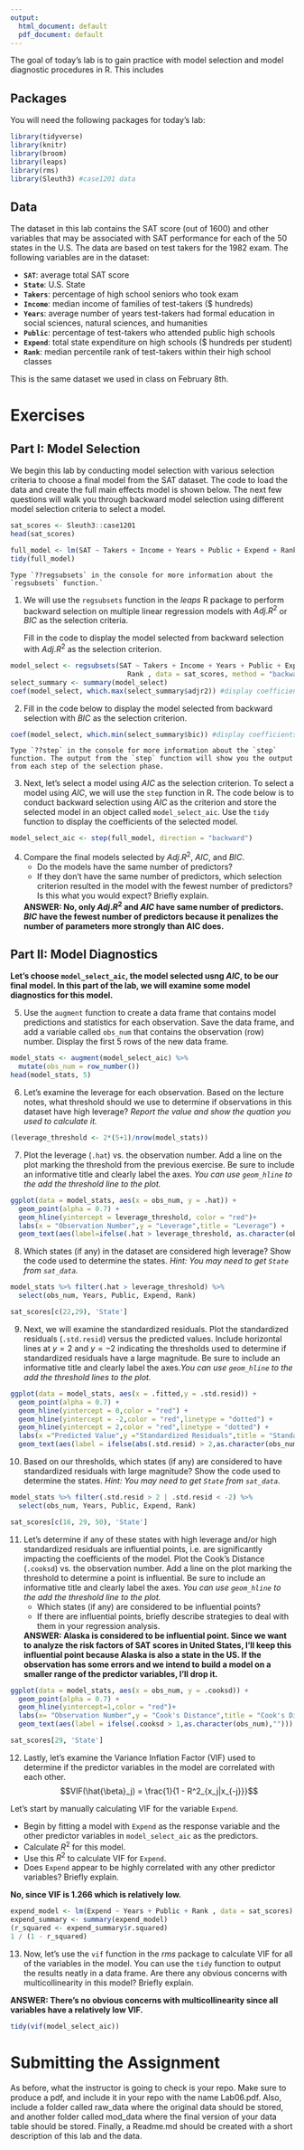 ```yaml
---
output:
  html_document: default
  pdf_document: default
---
```


The goal of today’s lab is to gain practice with model selection and model diagnostic procedures in R. This includes 

## Packages

You will need the following packages for today's lab: 

```r
library(tidyverse)
library(knitr)
library(broom)
library(leaps)
library(rms)
library(Sleuth3) #case1201 data
```

## Data

The dataset in this lab contains the SAT score (out of 1600) and other variables that may be associated with SAT performance for each of the 50 states in the U.S. The data are based on test takers for the 1982 exam. The following variables are in the dataset: 

- **`SAT`**: average total SAT score
- **`State`**: U.S. State
- **`Takers`**: percentage of high school seniors who took exam
- **`Income`**: median income of families of test-takers ($ hundreds)
- **`Years`**: average number of years test-takers had formal education in social sciences, natural sciences, and humanities
- **`Public`**: percentage of test-takers who attended public high schools
- **`Expend`**: total state expenditure on high schools ($ hundreds per student)
- **`Rank`**: median percentile rank of test-takers within their high school classes

This is the same dataset we used in class on February 8th.

# Exercises

## Part I: Model Selection

We begin this lab by conducting model selection with various selection criteria to choose a final model from the SAT dataset. The code to load the data and create the full main effects model is shown below. The next few questions will walk you through backward model selection using different model selection criteria to select a model.

```r
sat_scores <- Sleuth3::case1201 
head(sat_scores)
```

```r
full_model <- lm(SAT ~ Takers + Income + Years + Public + Expend + Rank , data = sat_scores)
tidy(full_model)
```

```marginfigure
Type `??regsubsets` in the console for more information about the `regsubsets` function.`
```

1. We will use the `regsubsets` function in the *leaps* R package to perform backward selection on multiple linear regression models with $Adj. R^2$ or $BIC$ as the selection criteria.

    Fill in the code to display the model selected from backward selection with $Adj. R^2$ as the selection criterion. 


```r
model_select <- regsubsets(SAT ~ Takers + Income + Years + Public + Expend + 
                             Rank , data = sat_scores, method = "backward")
select_summary <- summary(model_select)
coef(model_select, which.max(select_summary$adjr2)) #display coefficients 
```

2. Fill in the code below to display the model selected from backward selection with $BIC$ as the selection criterion.

```r
coef(model_select, which.min(select_summary$bic)) #display coefficients 
```

```marginfigure
Type `??step` in the console for more information about the `step` function. The output from the `step` function will show you the output from each step of the selection phase.
```

3. Next, let's select a model using $AIC$ as the selection criterion. To select a model using $AIC$, we will use the `step` function in R. The code below is to conduct backward selection using $AIC$ as the criterion and store the selected model in an object called `model_select_aic`. Use the `tidy` function to display the coefficients of the selected model. 

```r
model_select_aic <- step(full_model, direction = "backward")
```


4. Compare the final models selected by $Adj. R^2$, $AIC$, and $BIC$.
    - Do the models have the same number of predictors? 
    - If they don't have the same number of predictors, which selection criterion resulted in the model with the fewest number of predictors? Is this what you would expect? Briefly explain. 
    
    **ANSWER: No, only $Adj. R^2$ and $AIC$ have same number of predictors. $BIC$ have the fewest number of predictors because it penalizes the number of parameters more strongly than AIC does.**

## Part II: Model Diagnostics

**Let's choose `model_select_aic`, the model selected usng $AIC$, to be our final model. In this part of the lab, we will examine some model diagnostics for this model.**

5. Use the `augment` function to create a data frame that contains model predictions and statistics for each observation.  Save the data frame, and add a variable called `obs_num` that contains the observation (row) number. Display the first 5 rows of the new data frame.

```r
model_stats <- augment(model_select_aic) %>%
  mutate(obs_num = row_number())
head(model_stats, 5)
```


6. Let’s examine the leverage for each observation. Based on the lecture notes, what threshold should we use to determine if observations in this dataset have high leverage? *Report the value and show the quation you used to calculate it.*

```r
(leverage_threshold <- 2*(5+1)/nrow(model_stats))
```


7. Plot the leverage (`.hat`) vs. the observation number. Add a line on the plot marking the threshold from the previous exercise. Be sure to include an informative title and clearly label the axes. *You can use `geom_hline` to the add the threshold line to the plot.*

```r
ggplot(data = model_stats, aes(x = obs_num, y = .hat)) + 
  geom_point(alpha = 0.7) + 
  geom_hline(yintercept = leverage_threshold, color = "red")+
  labs(x = "Observation Number",y = "Leverage",title = "Leverage") +
  geom_text(aes(label=ifelse(.hat > leverage_threshold, as.character(obs_num), "")), nudge_x = 4)
```


8. Which states (if any) in the dataset are considered high leverage? Show the code used to determine the states. *Hint: You may need to get `State` from `sat_data`.*

```r
model_stats %>% filter(.hat > leverage_threshold) %>% 
  select(obs_num, Years, Public, Expend, Rank)

sat_scores[c(22,29), 'State']
```



9. Next, we will examine the standardized residuals. Plot the standardized residuals (`.std.resid`) versus the predicted values. Include horizontal lines at $y = 2$ and $y = -2$ indicating the thresholds used to determine if standardized residuals have a large magnitude. Be sure to include an informative title and clearly label the axes.*You can use `geom_hline` to the add the threshold lines to the plot.*

```r
ggplot(data = model_stats, aes(x = .fitted,y = .std.resid)) +
  geom_point(alpha = 0.7) + 
  geom_hline(yintercept = 0,color = "red") +
  geom_hline(yintercept = -2,color = "red",linetype = "dotted") +
  geom_hline(yintercept = 2,color = "red",linetype = "dotted") +
  labs(x ="Predicted Value",y ="Standardized Residuals",title = "Standardized Residuals vs. Predicted") +
  geom_text(aes(label = ifelse(abs(.std.resid) > 2,as.character(obs_num),"")), nudge_x = 0.3)
```


10. Based on our thresholds, which states (if any) are considered to have standardized residuals with large magnitude? Show the code used to determine the states. *Hint: You may need to get `State` from `sat_data`.*


```r
model_stats %>% filter(.std.resid > 2 | .std.resid < -2) %>% 
  select(obs_num, Years, Public, Expend, Rank)

sat_scores[c(16, 29, 50), 'State']
```


11. Let's determine if any of these states with high leverage and/or high standardized residuals are influential points, i.e. are significantly impacting the coefficients of the model. Plot the Cook's Distance (`.cooksd`) vs. the observation number. Add a line on the plot marking the threshold to determine a point is influential. Be sure to include an informative title and clearly label the axes. *You can use `geom_hline` to the add the threshold line to the plot.*
    - Which states (if any) are considered to be influential points? 
    - If there are influential points, briefly describe strategies to deal with them in your regression analysis.
    
    **ANSWER: Alaska is considered to be influential point. Since we want to analyze the risk factors of SAT scores in United States, I'll keep this influential point because Alaska is also a state in the US. If the observation has some errors and we intend to build a model on a smaller range of the predictor variables, I'll drop it.**
    
```r
ggplot(data = model_stats, aes(x = obs_num, y = .cooksd)) + 
  geom_point(alpha = 0.7) + 
  geom_hline(yintercept=1,color = "red")+
  labs(x= "Observation Number",y = "Cook's Distance",title = "Cook's Distance") +
  geom_text(aes(label = ifelse(.cooksd > 1,as.character(obs_num),"")))

sat_scores[29, 'State']
```


12. Lastly, let's examine the Variance Inflation Factor (VIF) used to determine if the predictor variables in the model are correlated with each other.
$$VIF(\hat{\beta}_j) = \frac{1}{1 - R^2_{x_j|x_{-j}}}$$

   Let's start by manually calculating VIF for the variable `Expend`. 
  
  - Begin by fitting a model with `Expend` as the response variable and the other predictor variables in `model_select_aic` as the predictors. 
  - Calculate $R^2$ for this model. 
  - Use this $R^2$ to calculate VIF for `Expend`. 
  - Does `Expend` appear to be highly correlated with any other predictor variables? Briefly explain.
  
  **No, since VIF is 1.266 which is relatively low.**
  
```r
expend_model <- lm(Expend ~ Years + Public + Rank , data = sat_scores)
expend_summary <- summary(expend_model)
(r_squared <- expend_summary$r.squared)
1 / (1 - r_squared)
```


13. Now, let's use the `vif` function in the *rms* package to calculate VIF for all of the variables in the model. You can use the `tidy` function to output the results neatly in a data frame. Are there any obvious concerns with multicollinearity in this model? Briefly explain.

**ANSWER: There's no obvious concerns with multicollinearity since all variables have a relatively low VIF.**

```r
tidy(vif(model_select_aic))
```

# Submitting the Assignment

As before, what the instructor is going to check is your repo. Make sure to produce a pdf, and include it in your repo with the name Lab06.pdf. Also, include a folder called raw_data where the original data should be stored, and another folder called mod_data where the final version of your data table should be stored. Finally, a Readme.md should be created with a short description of this lab and the data.
